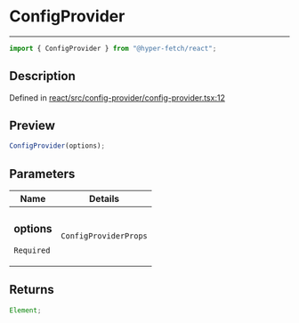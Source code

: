 # ConfigProvider

<div class="api-docs__separator" data-reactroot="">

---

</div><div class="api-docs__import" data-reactroot="">

```ts
import { ConfigProvider } from "@hyper-fetch/react";
```

</div><div class="api-docs__section">

## Description

</div><div class="api-docs__description"><span class="api-docs__do-not-parse">

</span></div><p class="api-docs__definition">

Defined in
[react/src/config-provider/config-provider.tsx:12](https://github.com/BetterTyped/hyper-fetch/blob/c3e2c45/packages/react/src/config-provider/config-provider.tsx#L12)

</p><div class="api-docs__section">

## Preview

</div><div class="api-docs__preview fn">

```ts
ConfigProvider(options);
```

</div><div class="api-docs__section">

## Parameters

</div>
<div class="api-docs__parameters">
<table>
<thead><tr><th>Name</th><th>Details</th></tr></thead>
<tbody><tr param-data="options"><td class="api-docs__param-name required">

### options

`Required`

</td><td class="api-docs__param-type">

`ConfigProviderProps`

</td></tr></tbody></table></div><div class="api-docs__section">

## Returns

</div><div class="api-docs__returns">

```ts
Element;
```

</div>
